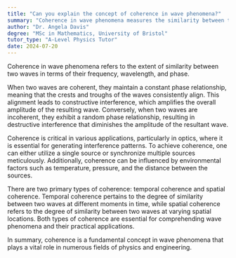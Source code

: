 ```yaml
---
title: "Can you explain the concept of coherence in wave phenomena?"
summary: "Coherence in wave phenomena measures the similarity between two waves regarding frequency, wavelength, and phase, indicating how well they align and interact with each other."
author: "Dr. Angela Davis"
degree: "MSc in Mathematics, University of Bristol"
tutor_type: "A-Level Physics Tutor"
date: 2024-07-20
---
```


Coherence in wave phenomena refers to the extent of similarity between two waves in terms of their frequency, wavelength, and phase.

When two waves are coherent, they maintain a constant phase relationship, meaning that the crests and troughs of the waves consistently align. This alignment leads to constructive interference, which amplifies the overall amplitude of the resulting wave. Conversely, when two waves are incoherent, they exhibit a random phase relationship, resulting in destructive interference that diminishes the amplitude of the resultant wave.

Coherence is critical in various applications, particularly in optics, where it is essential for generating interference patterns. To achieve coherence, one can either utilize a single source or synchronize multiple sources meticulously. Additionally, coherence can be influenced by environmental factors such as temperature, pressure, and the distance between the sources.

There are two primary types of coherence: temporal coherence and spatial coherence. Temporal coherence pertains to the degree of similarity between two waves at different moments in time, while spatial coherence refers to the degree of similarity between two waves at varying spatial locations. Both types of coherence are essential for comprehending wave phenomena and their practical applications.

In summary, coherence is a fundamental concept in wave phenomena that plays a vital role in numerous fields of physics and engineering.
    